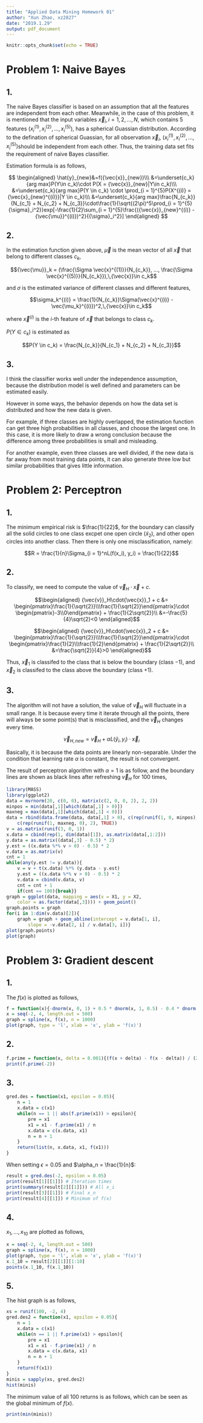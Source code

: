 ```yaml
---
title: "Applied Data Mining Homework 01"
author: "Xun Zhao, xz2827"
date: "2019.1.29"
output: pdf_document
---
```


```r
knitr::opts_chunk$set(echo = TRUE)
```

# Problem 1: Naive Bayes

## 1.

The naive Bayes classifier is based on an assumption that all the features are independent from each other. Meanwhile, in the case of this problem, it is mentioned that the input variables ${\vec{x}}_i, i = 1, 2, ..., N$, which contains 5 features $(x_i^{(1)}, x_i^{(2)}, ..., x_i^{(5)})$, has a spherical Guassian distribution. According to the defination of spherical Guassian, for all observation ${\vec{x}}_i$, $(x_i^{(1)}, x_i^{(2)}, ..., x_i^{(5)})$should be independent from each other. Thus, the training data set fits the requirement of naive Bayes classifier.

Estimation formula is as follows,

$$
\begin{aligned}
\hat{y}_{new}&=f({\vec{x}}_{new})\\\
&=\underset{c_k}{arg max}P(Y\in c_k)\cdot P(X = {\vec{x}}_{new}|Y\in c_k)\\\
&=\underset{c_k}{arg max}P(Y \in c_k) \cdot \prod_{i = 1}^{5}P(X^{(i)} = {\vec{x}_{new}^{(i)}}|Y \in c_k)\\\
&=\underset{c_k}{arg max}\frac{N_{c_k}}{N_{c_1} + N_{c_2} + N_{c_3}}\cdot\frac{1}{\sqrt{(2\pi)^5\prod_{i = 1}^{5}{\sigma}_i^2}}exp[-\frac{1}{2}\sum_{i = 1}^{5}\frac{({\vec{x}}_{new}^{(i)} - {\vec{\mu}}^{(i)})^2}{{\sigma}_i^2}]
\end{aligned}
$$

## 2.

In the estimation function given above, ${\vec{\mu}}$ is the mean vector of all $\vec{x}$ that belong to different classes $c_k$,

$${\vec{\mu}}_k = (\frac{\Sigma \vec{x}^{(1)}}{N_{c_k}},  ..., \frac{\Sigma \vec{x}^{(5)}}{N_{c_k}}),\,{\vec{x}}\in c_k$$

and $\sigma$ is the estimated variance of different classes and different features,

$$\sigma_k^{(i)} = \frac{1}{N_{c_k}}\Sigma(\vec{x}^{(i)} - \vec{\mu_k}^{(i)})^2,\,{\vec{x}}\in c_k$$

where $\vec{x}^{(i)}$ is the $i$-th feature of $\vec{x}$ that belongs to class $c_k$.

$P(Y \in c_k)$ is estimated as

$$P(Y \in c_k) = \frac{N_{c_k}}{N_{c_1} + N_{c_2} + N_{c_3}}$$

## 3. 

I think the classifier works well under the independence assumption, because the distribution model is well defined and parameters can be estimated easily.

However in some ways, the behavior depends on how the data set is distributed and how the new data is given.

For example, if three classes are highly overlapped, the estimation function can get three high probabilities in all classes, and choose the largest one. In this case, it is more likely to draw a wrong conclusion because the difference among three probabilities is small and misleading.

For another example, even three classes are well divided, if the new data is far away from most training data points, it can also generate three low but similar probabilities that gives little information.

# Problem 2: Perceptron

## 1.

The minimum empirical risk is $\frac{1}{22}$, for the boundary can classify all the solid circles to one class excpet one open circle ($\tilde{x}_2$), and other open circles into another class. Then there is only one misclassification, namely:

$$R = \frac{1}{n}\Sigma_{i = 1}^nL(f(x_i), y_i) = \frac{1}{22}$$

## 2.

To classify, we need to compute the value of ${\vec{v}}_H\cdot\vec{x} + c$.

$$\begin{aligned}
{\vec{v}}_H\cdot{\vec{x}}_1 + c &= 
\begin{pmatrix}\frac{1}{\sqrt{2}}\\\frac{1}{\sqrt{2}}\end{pmatrix}\cdot
\begin{pmatrix}-3\\0\end{pmatrix} + \frac{1}{2\sqrt{2}}\\
&=-\frac{5}{4}\sqrt{2}<0
\end{aligned}$$

$$\begin{aligned}
{\vec{v}}_H\cdot{\vec{x}}_2 + c &= 
\begin{pmatrix}\frac{1}{\sqrt{2}}\\\frac{1}{\sqrt{2}}\end{pmatrix}\cdot
\begin{pmatrix}\frac{1}{2}\\\frac{1}{2}\end{pmatrix} + \frac{1}{2\sqrt{2}}\\
&=\frac{\sqrt{2}}{4}>0
\end{aligned}$$

Thus, ${\vec{x}}_1$ is classifed to the class that is below the boundary (class $-1$), and ${\vec{x}}_2$ is classifed to the class above the boundary (class $+1$).

## 3.

The algorithm will not have a solution, the value of ${\vec{v}}_H$ will fluctuate in a small range. It is because every time it iterate through all the points, there will always be some point(s) that is misclassified, and the $\vec{v}_H$ changes every time.

$$\vec{v}_{H,new} = \vec{v}_H + \alpha L(\hat{y}_i,y_i) \cdot \vec{x}_i$$

Basically, it is because the data points are linearly non-separable. Under the condition that learning rate $\alpha$ is constant, the result is not convergent.

The result of perceptron algorithm with $\alpha = 1$ is as follow, and the boundary lines are shown as black lines after refreshing $\vec{v}_H$ for $100$ times,

```r
library(MASS)
library(ggplot2)
data = mvrnorm(20, c(0, 0), matrix(c(2, 0, 0, 2), 2, 2))
minpos = min(data[,1][which(data[,1] > 0)])
maxneg = max(data[,1][which(data[,1] < 0)])
data = rbind(data.frame(data, data[,1] > 0), c(rep(runif(1, 0, minpos), 2), FALSE),
	c(rep(runif(1, maxneg, 0), 2), TRUE))
v = as.matrix(runif(3, 0, 1))
x.data = cbind(rep(1, dim(data)[1]), as.matrix(data[,1:2]))
y.data = as.matrix((data[,3] - 0.5) * 2)	
y.est = ((x.data %*% v > 0) - 0.5) * 2
v.data = as.matrix(v)
cnt = 1
while(any(y.est != y.data)){
	v = v + t(x.data) %*% (y.data - y.est)
	y.est = ((x.data %*% v > 0) - 0.5) * 2
	v.data = cbind(v.data, v)
	cnt = cnt + 1
	if(cnt == 100){break}}
graph = ggplot(data, mapping = aes(x = X1, y = X2, 
	color = as.factor(data[,3]))) + geom_point()
graph.points = graph
for(i in 1:dim(v.data)[2]){
	graph = graph + geom_abline(intercept = v.data[1, i], 
		slope = -v.data[2, i] / v.data[3, i])}
plot(graph.points)
plot(graph)
```

# Problem 3: Gradient descent

## 1.

The $f(x)$ is plotted as follows,
```r
f = function(x){-dnorm(x, 0, 1) + 0.5 * dnorm(x, 1, 0.5) - 0.4 * dnorm(x, 2, 0.4)}
x = seq(-2, 4, length.out = 500)
graph = spline(x, f(x), n = 1000)
plot(graph, type = 'l', xlab = 'x', ylab = 'f(x)')
```

## 2.

```r
f.prime = function(x, delta = 0.001){(f(x + delta) - f(x - delta)) / (2 * delta)}
print(f.prime(-2))
```

## 3.

```r
gred.des = function(x1, epsilon = 0.05){
	n = 1
	x.data = c(x1)
	while(n == 1 || abs(f.prime(x1)) > epsilon){
		pre = x1
		x1 = x1 - f.prime(x1) / n
		x.data = c(x.data, x1)
		n = n + 1
	}
	return(list(n, x.data, x1, f(x1)))
}
```
When setting $\epsilon = 0.05$ and $\alpha_n = \frac{1}{n}$:
```r
result = gred.des(-2, epsilon = 0.05)
print(result[1][[1]]) # Iteration times
print(summary(result[2][[1]])) # All x_i
print(result[3][[1]]) # Final x_n
print(result[4][[1]]) # Minimum of f(x)
```

## 4.

$x_1,\,...,x_{10}$ are plotted as follows,


```r
x = seq(-2, 4, length.out = 500)
graph = spline(x, f(x), n = 1000)
plot(graph, type = 'l', xlab = 'x', ylab = 'f(x)')
x.1_10 = result[2][[1]][1:10]
points(x.1_10, f(x.1_10))
```

## 5.

The hist graph is as follows,

```r
xs = runif(100, -2, 4)
gred.des2 = function(x1, epsilon = 0.05){
	n = 1
	x.data = c(x1)
	while(n == 1 || f.prime(x1) > epsilon){
		pre = x1
		x1 = x1 - f.prime(x1) / n
		x.data = c(x.data, x1)
		n = n + 1
	}
	return(f(x1))
}
minis = sapply(xs, gred.des2)
hist(minis)
```

The minimum value of all 100 returns is as follows, which can be seen as the global minimum of $f(x)$.

```r
print(min(minis))
```